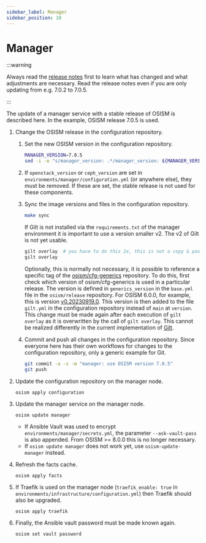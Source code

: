 ```yaml
---
sidebar_label: Manager
sidebar_position: 10
---
```


# Manager

:::warning

Always read the [release notes](https://osism.tech/docs/release-notes/) first to learn what has changed and what
adjustments are necessary. Read the release notes even if you are only updating from e.g. 7.0.2 to 7.0.5.

:::

The update of a manager service with a stable release of OSISM is described here.
In the example, OSISM release 7.0.5 is used.

1. Change the OSISM release in the configuration repository.

    1. Set the new OSISM version in the configuration repository.

         ```bash
         MANAGER_VERSION=7.0.5
         sed -i -e "s/manager_version: .*/manager_version: ${MANAGER_VERSION}/g" environments/manager/configuration.yml
         ```

    2. If `openstack_version` or `ceph_version` are set in `environments/manager/configuration.yml`
         (or anywhere else), they must be removed. If these are set, the stable release is not used for
         these components.


    3. Sync the image versions and files in the configuration repository.

        <Tabs>
        <TabItem value="osism-7" label="OSISM >= 7.0.0">

        ```bash
        make sync
        ```

        </TabItem>
        <TabItem value="osism-6" label="OSISM < 7.0.0">

        If Gilt is not installed via the `requirements.txt` of the manager environment it is
        important to use a version smaller v2. The v2 of Gilt is not yet usable.

        ```bash
        gilt overlay  # you have to do this 2x, this is not a copy & paste error
        gilt overlay
        ```

        Optionally, this is normally not necessary, it is possible to reference a specific tag of the
        [osism/cfg-generics](https://github.com/osism/cfg-generics) repository. To do this, first
        check which version of osism/cfg-generics is used in a particular release. The version is
        defined in `generics_version` in the `base.yml` file in the `osism/release` repository. For OSISM 6.0.0,
        for example, this is version [v0.20230919.0](https://github.com/osism/release/blob/main/6.0.0/base.yml#L6).
        This version is then added to the file `gilt.yml` in the configuration repository instead of
        `main` at `version`. This change must be made again after each execution of `gilt overlay` as
        it is overwritten by the call of `gilt overlay`. This cannot be realized differently in the
        current implementation of [Gilt](https://github.com/retr0h/gilt).

        </TabItem>
        </Tabs>

    4. Commit and push all changes in the configuration repository. Since everyone here has their own
         workflows for changes to the configuration repository, only a generic example for Git.

        ```bash
        git commit -a -s -m "manager: use OSISM version 7.0.5"
        git push
        ```

2. Update the configuration repository on the manager node.

    ```console
    osism apply configuration
    ```

3. Update the manager service on the manager node.

    ```console
    osism update manager
    ```

    * If Ansible Vault was used to encrypt `environments/manager/secrets.yml`, the parameter
      `--ask-vault-pass` is also appended. From OSISM >= 8.0.0 this is no longer necessary.
    * If `osism update manager` does not work yet, use `osism-update-manager` instead.


4. Refresh the facts cache.

    ```console
    osism apply facts
    ```

5. If Traefik is used on the manager node (`traefik_enable: true` in `environments/infrastructure/configuration.yml`)
   then Traefik should also be upgraded.

    ```console
    osism apply traefik
    ```

6. Finally, the Ansible vault password must be made known again.

    ```console
    osism set vault password
    ```
